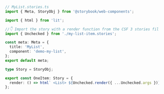 ```ts
// MyList.stories.ts
import { Meta, StoryObj } from '@storybook/web-components';

import { html } from 'lit';

//👇 Import the story with a render function from the CSF 3 stories file
import { Unchecked } from './my-list-item.stories';

const meta: Meta = {
  title: 'MyList',
  component: 'demo-my-list',
};
export default meta;

type Story = StoryObj;

export const OneItem: Story = {
  render: () => html` <List> ${Unchecked.render({ ...Unchecked.args })} </List> `,
};
```

